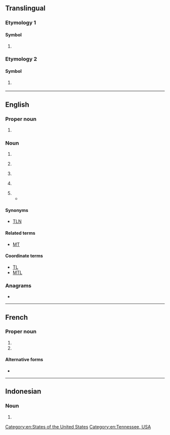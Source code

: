 {{also|tn|.tn|.Tn|t.n.|ṯn|T.-N.|.ṯn}}
==Translingual==

===Etymology 1===

====Symbol====
{{mul-symbol}}

# {{SI-unit-abb|tera|newton|[[force]]}}

===Etymology 2===

====Symbol====
{{mul-symbol}}

# {{ISO 3166|1|2|Tunisia}}
#: {{syn|mul|TUN|qq1={{w|ISO 3166-1 alpha-3|alpha-3}}}}

----

==English==

===Proper noun===
{{head|en|proper noun}}

# {{abbreviation of|en|Tennessee}}

===Noun===
{{en-noun}}

# {{abbreviation of|en|telephone number}}
# {{label|en|India}} {{abbreviation of|en|[[Tamil Nadu]]}}
# {{label|en|informal}} {{abbreviation of|en|[[translator]][['s]] [[note]] or [[translation]] [[note]]}}
# {{init of|en|[[w:twisted nematic|twisted nematic]]|gloss=LCD screen technology}}
#: {{cot|en|IPS|VA}}
# {{init of|en|true negative}}
#* {{quote-book|en|pageurl=https://books.google.com/books?id=b2gLEAAAQBAJ&pg=PA54&dq=%22TNs%20and%20FNs%22|title=Enterprise Applications, Markets and Services in the Finance Industry: 10th International Workshop, FinanceCom 2020|editors=Benjamin Clapham, Jascha-Alexander Koch|author=Pavlo Tertychnyi, Ivan Slobozhan, Madis Ollikainen, Marlon Dumas|chapterurl=https://link.springer.com/chapter/10.1007/978-3-030-64466-6_3|chapter=Scalable and Imbalance-Resistant Machine Learning Models for Anti-money Laundering: A Two-Layered Approach|doi=10.1007/978-3-030-64466-6_3|publisher=Springer Nature|series=Lecture Notes in Business Information Processing|isbn=9783030644666|oclc=1224513697|date=2020-11-25|page=54|passage=To get final confusion matrices, we have to sum up '''TNs''' and FNs from both layers and take TPs and FPs only from the second layer.}}

====Synonyms====
* {{sense|translating note}} [[TLN]]

====Related terms====
{{sense|translating note}}
* [[MT]] {{qualifier|machine translation}}

====Coordinate terms====
{{sense|translating note}}
* [[TL]] {{qualifier|translator or translation}}
* [[MTL]] {{qualifier|machine translation}}

===Anagrams===
* {{anagrams|en|a=nt|-n't|NT|n't|n/t}}

[[Category:en:States of the United States]]
[[Category:en:Tennessee, USA]]

----

==French==

===Proper noun===
{{fr-proper noun|f}}

# {{init of|fr|Terre-Neuve}}
# {{init of|fr|Terre-Neuve-et-Labrador}}

====Alternative forms====
* {{alt|fr|T.-N.|T-N|T.N.}}

----

==Indonesian==

===Noun===
{{id-noun}}

# {{initialism of|id|[[taman nasional]]}}